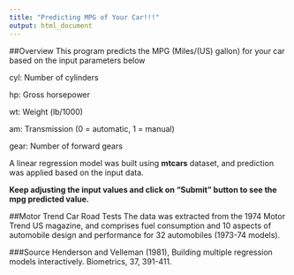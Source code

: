 ```yaml
---
title: "Predicting MPG of Your Car!!!"
output: html_document
---
```

##Overview
This program predicts the MPG (Miles/(US) gallon) for your car based on the input parameters below

cyl:	 Number of cylinders

hp:	 Gross horsepower

wt:	 Weight (lb/1000)

am:	 Transmission (0 = automatic, 1 = manual)

gear:	 Number of forward gears

A linear regression model was built using **mtcars** dataset, and prediction was applied based on the input data.

**Keep adjusting the input values and click on "Submit" button to see the mpg predicted value.**

##Motor Trend Car Road Tests
The data was extracted from the 1974 Motor Trend US magazine, and comprises fuel consumption and 10 aspects of automobile design and performance for 32 automobiles (1973-74 models).

###Source
Henderson and Velleman (1981), Building multiple regression models interactively. Biometrics, 37, 391-411.